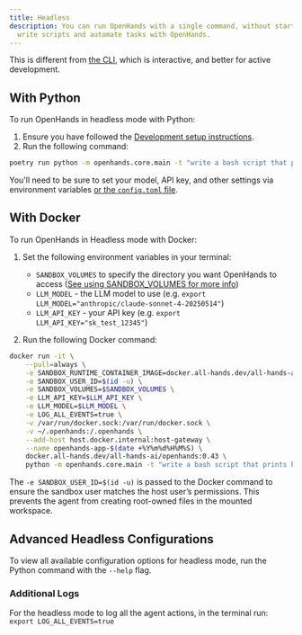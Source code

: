 ```yaml
---
title: Headless
description: You can run OpenHands with a single command, without starting the web application. This makes it easy to
  write scripts and automate tasks with OpenHands.
---
```


This is different from [the CLI](./cli-mode), which is interactive, and better for active development.

## With Python

To run OpenHands in headless mode with Python:
1. Ensure you have followed the [Development setup instructions](https://github.com/All-Hands-AI/OpenHands/blob/main/Development.md).
2. Run the following command:
```bash
poetry run python -m openhands.core.main -t "write a bash script that prints hi"
```

You'll need to be sure to set your model, API key, and other settings via environment variables
[or the `config.toml` file](https://github.com/All-Hands-AI/OpenHands/blob/main/config.template.toml).

## With Docker

To run OpenHands in Headless mode with Docker:

1. Set the following environment variables in your terminal:
   - `SANDBOX_VOLUMES` to specify the directory you want OpenHands to access ([See using SANDBOX_VOLUMES for more info](../runtimes/docker#using-sandbox_volumes))
   - `LLM_MODEL` - the LLM model to use (e.g. `export LLM_MODEL="anthropic/claude-sonnet-4-20250514"`)
   - `LLM_API_KEY` - your API key (e.g. `export LLM_API_KEY="sk_test_12345"`)

2. Run the following Docker command:

```bash
docker run -it \
    --pull=always \
    -e SANDBOX_RUNTIME_CONTAINER_IMAGE=docker.all-hands.dev/all-hands-ai/runtime:0.43-nikolaik \
    -e SANDBOX_USER_ID=$(id -u) \
    -e SANDBOX_VOLUMES=$SANDBOX_VOLUMES \
    -e LLM_API_KEY=$LLM_API_KEY \
    -e LLM_MODEL=$LLM_MODEL \
    -e LOG_ALL_EVENTS=true \
    -v /var/run/docker.sock:/var/run/docker.sock \
    -v ~/.openhands:/.openhands \
    --add-host host.docker.internal:host-gateway \
    --name openhands-app-$(date +%Y%m%d%H%M%S) \
    docker.all-hands.dev/all-hands-ai/openhands:0.43 \
    python -m openhands.core.main -t "write a bash script that prints hi"
```

The `-e SANDBOX_USER_ID=$(id -u)` is passed to the Docker command to ensure the sandbox user matches the host user’s
permissions. This prevents the agent from creating root-owned files in the mounted workspace.

## Advanced Headless Configurations

To view all available configuration options for headless mode, run the Python command with the `--help` flag.

### Additional Logs

For the headless mode to log all the agent actions, in the terminal run: `export LOG_ALL_EVENTS=true`
